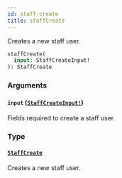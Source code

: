 ```yaml
---
id: staff-create
title: staffCreate
---
```


Creates a new staff user.

```graphql
staffCreate(
  input: StaffCreateInput!
): StaffCreate

```

### Arguments

#### `input` ([`StaffCreateInput!`](/developer/api-reference/inputs/staff-create-input.mdx))

Fields required to create a staff user.

### Type

#### [`StaffCreate`](/developer/api-reference/objects/staff-create.mdx)

Creates a new staff user.
